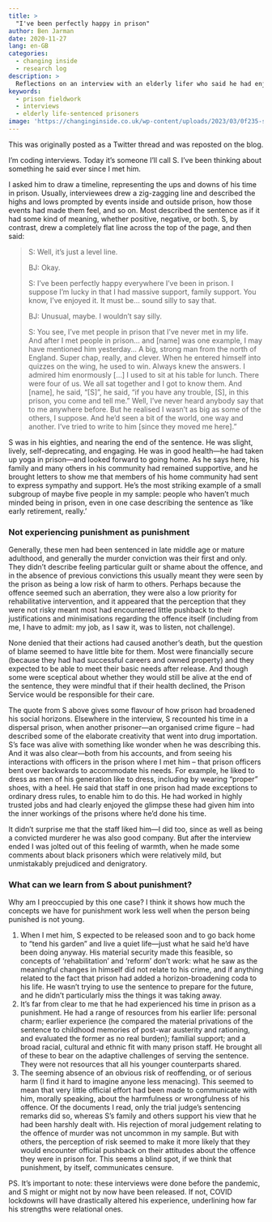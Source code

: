 ```yaml
---
title: >
  "I've been perfectly happy in prison"
author: Ben Jarman
date: 2020-11-27
lang: en-GB
categories:
  - changing inside
  - research log
description: >
  Reflections on an interview with an elderly lifer who said he had enjoyed his prison sentence, and didn't feel as though he had been punished at all
keywords:
  - prison fieldwork
  - interviews
  - elderly life-sentenced prisoners
image: 'https://changinginside.co.uk/wp-content/uploads/2023/03/0f235-scott-webb-9u8mko3pgww-unsplash-scaled-1.jpg'
---
```


::: callout-note
This was originally posted as a Twitter thread and was reposted on the blog.
:::

I'm coding interviews. Today it's someone I'll call S. I've been thinking about something he said ever since I met him.

I asked him to draw a timeline, representing the ups and downs of his time in prison. Usually, interviewees drew a zig-zagging line and described the highs and lows prompted by events inside and outside prison, how those events had made them feel, and so on. Most described the sentence as if it had some kind of meaning, whether positive, negative, or both. S, by contrast, drew a completely flat line across the top of the page, and then said:

> S: Well, it's just a level line.
>
> BJ: Okay.
>
> S: I've been perfectly happy everywhere I've been in prison. I suppose I'm lucky in that I had massive support, family support. You know, I've enjoyed it. It must be... sound silly to say that.
>
> BJ: Unusual, maybe. I wouldn't say silly.
>
> S: You see, I've met people in prison that I've never met in my life. And after I met people in prison... and [name] was one example, I may have mentioned him yesterday... A big, strong man from the north of England. Super chap, really, and clever. When he entered himself into quizzes on the wing, he used to win. Always knew the answers. I admired him enormously [...] I used to sit at his table for lunch. There were four of us. We all sat together and I got to know them. And [name], he said, "[S]", he said, "if you have any trouble, [S], in this prison, you come and tell me." Well, I've never heard anybody say that to me anywhere before. But he realised I wasn't as big as some of the others, I suppose. And he'd seen a bit of the world, one way and another. I've tried to write to him [since they moved me here]."

S was in his eighties, and nearing the end of the sentence. He was slight, lively, self-deprecating, and engaging. He was in good health---he had taken up yoga in prison---and looked forward to going home. As he says here, his family and many others in his community had remained supportive, and he brought letters to show me that members of his home community had sent to express sympathy and support. He's the most striking example of a small subgroup of maybe five people in my sample: people who haven't much minded being in prison, even in one case describing the sentence as 'like early retirement, really.'

### Not experiencing punishment as punishment

Generally, these men had been sentenced in late middle age or mature adulthood, and generally the murder conviction was their first and only. They didn't describe feeling particular guilt or shame about the offence, and in the absence of previous convictions this usually meant they were seen by the prison as being a low risk of harm to others. Perhaps because the offence seemed such an aberration, they were also a low priority for rehabilitative intervention, and it appeared that the perception that they were not risky meant most had encountered little pushback to their justifications and minimisations regarding the offence itself (including from me, I have to admit: my job, as I saw it, was to listen, not challenge).

None denied that their actions had caused another's death, but the question of blame seemed to have little bite for them. Most were financially secure (because they had had successful careers and owned property) and they expected to be able to meet their basic needs after release. And though some were sceptical about whether they would still be alive at the end of the sentence, they were mindful that if their health declined, the Prison Service would be responsible for their care.

The quote from S above gives some flavour of how prison had broadened his social horizons. Elsewhere in the interview, S recounted his time in a dispersal prison, when another prisoner---an organised crime figure -- had described some of the elaborate creativity that went into drug importation. S's face was alive with something like wonder when he was describing this. And it was also clear---both from his accounts, and from seeing his interactions with officers in the prison where I met him -- that prison officers bent over backwards to accommodate his needs. For example, he liked to dress as men of his generation like to dress, including by wearing "proper" shoes, with a heel. He said that staff in one prison had made exceptions to ordinary dress rules, to enable him to do this. He had worked in highly trusted jobs and had clearly enjoyed the glimpse these had given him into the inner workings of the prisons where he'd done his time.

It didn't surprise me that the staff liked him---I did too, since as well as being a convicted murderer he was also good company. But after the interview ended I was jolted out of this feeling of warmth, when he made some comments about black prisoners which were relatively mild, but unmistakably prejudiced and denigratory.

### What can we learn from S about punishment?

Why am I preoccupied by this one case? I think it shows how much the concepts we have for punishment work less well when the person being punished is not young.

1.  When I met him, S expected to be released soon and to go back home to "tend his garden" and live a quiet life---just what he said he'd have been doing anyway. His material security made this feasible, so concepts of 'rehabilitation' and 'reform' don't work: what he saw as the meaningful changes in himself did not relate to his crime, and if anything related to the fact that prison had added a horizon-broadening coda to his life. He wasn't trying to use the sentence to prepare for the future, and he didn't particularly miss the things it was taking away.
2.  It's far from clear to me that he had experienced his time in prison as a punishment. He had a range of resources from his earlier life: personal charm; earlier experience (he compared the material privations of the sentence to childhood memories of post-war austerity and rationing, and evaluated the former as no real burden); familial support; and a broad racial, cultural and ethnic fit with many prison staff. He brought all of these to bear on the adaptive challenges of serving the sentence. They were not resources that all his younger counterparts shared.
3.  The seeming absence of an obvious risk of reoffending, or of serious harm (I find it hard to imagine anyone less menacing). This seemed to mean that very little official effort had been made to communicate with him, morally speaking, about the harmfulness or wrongfulness of his offence. Of the documents I read, only the trial judge's sentencing remarks did so, whereas S's family and others support his view that he had been harshly dealt with. His rejection of moral judgement relating to the offence of murder was not uncommon in my sample. But with others, the perception of risk seemed to make it more likely that they would encounter official pushback on their attitudes about the offence they were in prison for. This seems a blind spot, if we think that punishment, by itself, communicates censure.

PS. It's important to note: these interviews were done before the pandemic, and S might or might not by now have been released. If not, COVID lockdowns will have drastically altered his experience, underlining how far his strengths were relational ones.
